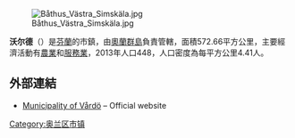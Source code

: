 [[Image:Båthus_Västra_Simskäla.jpg|thumb]]

'''沃尔德'''（{{lang-sv|Vårdö}}）是[[芬蘭|芬蘭]]的市鎮，由[[奧蘭群島|奧蘭群島]]負責管轄，面積572.66平方公里，主要經濟活動有[[農業|農業]]和[[服務業|服務業]]，2013年人口448，人口密度為每平方公里4.41人。

== 外部連結 ==
* [http://www.vardo.ax/ Municipality of Vårdö] {{Wayback|url=http://www.vardo.ax/ |date=20210115134710 }} – Official website

{{奧蘭行政區劃}}
{{Authority control}}
{{Finland-geo-stub}}

[[Category:奥兰区市镇|Category:奥兰区市镇]]